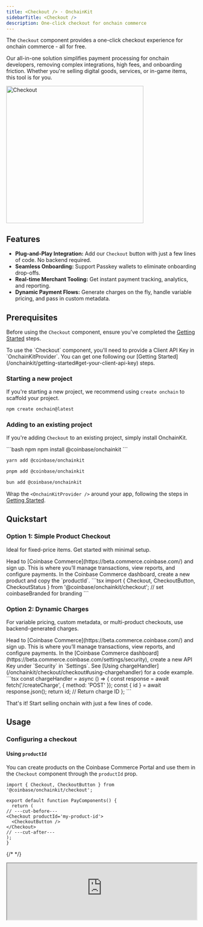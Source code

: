 ```yaml
---
title: <Checkout /> · OnchainKit
sidebarTitle: <Checkout />
description: One-click checkout for onchain commerce
---
```



The `Checkout` component provides a one-click checkout experience for onchain commerce - all for free.

Our all-in-one solution simplifies payment processing for onchain developers, removing complex integrations, high fees, and onboarding friction. Whether you're selling digital goods, services, or in-game items, this tool is for you.

<Frame>
<img alt="Checkout"
  src="/images/onchainkit/checkout.gif"
  height="364"/>
</Frame>

## Features

- **Plug-and-Play Integration:** Add our `Checkout` button with just a few lines of code. No backend required.
- **Seamless Onboarding:** Support Passkey wallets to eliminate onboarding drop-offs.
- **Real-time Merchant Tooling:** Get instant payment tracking, analytics, and reporting.
- **Dynamic Payment Flows:** Generate charges on the fly, handle variable pricing, and pass in custom metadata.

## Prerequisites

Before using the `Checkout` component, ensure you've completed the [Getting Started](/onchainkit/getting-started) steps.

<Tip>
To use the `Checkout` component, you'll need to provide a Client API Key in `OnchainKitProvider`. You can get one following our [Getting Started](/onchainkit/getting-started#get-your-client-api-key) steps.
</Tip>


### Starting a new project

If you're starting a new project, we recommend using `create onchain` to scaffold your project.

```bash
npm create onchain@latest
```

### Adding to an existing project

If you're adding `Checkout` to an existing project, simply install OnchainKit.

<CodeGroup>
```bash npm
npm install @coinbase/onchainkit
```

```bash yarn
yarn add @coinbase/onchainkit
```

```bash pnpm
pnpm add @coinbase/onchainkit
```

```bash bun
bun add @coinbase/onchainkit
```
</CodeGroup>

Wrap the `<OnchainKitProvider />` around your app, following the steps in [Getting Started](/onchainkit/getting-started#add-providers).

## Quickstart

### Option 1: Simple Product Checkout

Ideal for fixed-price items. Get started with minimal setup.

<Steps>
  <Step title="Sign up for a Coinbase Commerce account">
  Head to [Coinbase Commerce](https://beta.commerce.coinbase.com/) and sign up. This is where you’ll manage transactions, view reports, and configure payments.
  </Step>
  <Step title="Create a product and copy the productId">
  In the Coinbase Commerce dashboard, create a new product and copy the `productId`.
  </Step>
  <Step title="Import the component">
  ```tsx
  import { Checkout, CheckoutButton, CheckoutStatus } from '@coinbase/onchainkit/checkout';

  <Checkout productId='my-product-id' >
    <CheckoutButton coinbaseBranded/> // set coinbaseBranded for branding
    <CheckoutStatus />
  </Checkout>
  ```
  </Step>
</Steps>


### Option 2: Dynamic Charges

For variable pricing, custom metadata, or multi-product checkouts, use backend-generated charges.

<Steps>
  <Step title="Sign up for a Coinbase Commerce account">
  Head to [Coinbase Commerce](https://beta.commerce.coinbase.com/) and sign up. This is where you’ll manage transactions, view reports, and configure payments.
  </Step>
  <Step title="Create a Coinbase Commerce API Key">
  In the [Coinbase Commerce dashboard](https://beta.commerce.coinbase.com/settings/security), create a new API Key under `Security` in `Settings`.
  </Step>
  <Step title="Set up a backend to create charges dynamically using the Coinbase Commerce API">
  See [Using chargeHandler](/onchainkit/checkout/checkout#using-chargehandler) for a code example.
  </Step>
  <Step title="Pass the chargeID into Checkout via the chargeHandler prop">
  ```tsx
  const chargeHandler = async () => {
    const response = await fetch('/createCharge', { method: 'POST' });
    const { id } = await response.json();
    return id; // Return charge ID
  };

  <Checkout chargeHandler={chargeHandler}>
    <CheckoutButton />
  </Checkout>
  ```
  </Step>
</Steps>

That's it! Start selling onchain with just a few lines of code.

## Usage

### Configuring a checkout

#### Using `productId`

You can create products on the Coinbase Commerce Portal and use them in the `Checkout` component through the `productId` prop.

```tsx
import { Checkout, CheckoutButton } from '@coinbase/onchainkit/checkout';

export default function PayComponents() {
  return (
// ---cut-before---
<Checkout productId='my-product-id'>
  <CheckoutButton />
</Checkout>
// ---cut-after---
);
}
```

{/* <App>
  <Checkout>
    <CheckoutButton disabled/>
  </Checkout>
</App> */}

<iframe
  src="https://684b5e62b1ff46bc5bf83966-aijszlfakk.chromatic.com/iframe.html?args=&id=onchainkit-checkout--disabled&viewMode=story&dark=true&hero=true"
  width="100%"
  height="auto"
/>

#### Using `chargeHandler`

Alternatively, you can create charges dynamically using the Coinbase Commerce API [Create Charge](https://docs.cdp.coinbase.com/commerce-onchain/reference/creates-a-charge) endpoint by passing the chargeID into Checkout via the `chargeHandler` prop.

This function must have the signature `() => Promise<string>` and must return a valid chargeId created by the create charge endpoint.

<Tip>
To create charges, you'll need a Coinbase Commerce [API Key](https://docs.cdp.coinbase.com/commerce-onchain/docs/getting-started).
</Tip>


<Danger>
**⚠️ Warning**

You should protect your Coinbase Commerce API Key by only creating charges server-side.
</Danger>


<CodeGroup>
```ts backend.ts
// This backend endpoint should create a charge and return the response.
app.post('/createCharge', async (req: Request, res: Response) => {
  const options = {
    method: 'POST',
    headers: {
      'Content-Type': 'application/json',
      'Accept': 'application/json',
      'X-CC-Api-Key': 'your_api_key_here' // Replace this with your Coinbase Commerce API Key
    },
    body: JSON.stringify({
      local_price: { amount: '1', currency: 'USDC' },
      pricing_type: 'fixed_price',
      metadata: { some_field: "some_value" } // Optional: Attach metadata like order ID or customer details
    }),
  };

  const response = await fetch('https://api.commerce.coinbase.com/charges', options);
  const data = await response.json();

  res.json(data);
});

```

```tsx frontend.tsx
import { Checkout, CheckoutButton } from '@coinbase/onchainkit/checkout';

const chargeHandler = async () => {
  const response = await fetch('https://your-backend.com/createCharge', { method: 'POST' });
  const { id } = await response.json();
  return id; // Return charge ID
};

<Checkout chargeHandler={chargeHandler}>
  <CheckoutButton />
</Checkout>
```
</CodeGroup>

Note that `productId` and `chargeHandler` are mutually exclusive and only one can be provided as a prop to Checkout.

### Handling a successful checkout

To handle successful checkouts, use the `onStatus` prop to listen for the `success` callback.

This callback will return a [LifecycleStatusData](/onchainkit/checkout/checkout#advanced-usage) object including the [TransactionReceipt](https://github.com/wevm/viem/blob/main/src/types/transaction.ts#L38) and `chargeId`.

For idempotent actions, like rendering your own success screen, you can simply check that the `statusName` is equal to `success`.

For non-idempotent actions, like order fulfillment, we recommend one of the following approaches to verify a charge has been fully paid.

1. (**Recommended**) Check the status of the `chargeId` using the [Coinbase Commerce API](https://docs.cdp.coinbase.com/commerce-onchain/docs/web3-payments-faq#how-can-i-verify-if-a-charge-has-been-fully-paid).
2. Set up a [Coinbase Commerce Webhook](https://docs.cdp.coinbase.com/commerce-onchain/docs/webhooks) which will notify you for successful payments.

```tsx
import { Checkout, CheckoutButton } from '@coinbase/onchainkit/checkout';
// ---cut-before---
import type { LifecycleStatus } from '@coinbase/onchainkit/checkout'; // [!code focus]

const statusHandler = async (status: LifecycleStatus) => { // [!code focus]
  const { statusName, statusData } = status; // [!code focus]
  switch (statusName) { // [!code focus]
    case 'success': // [!code focus]
      // handle success // [!code focus]
      const { chargeId } = statusData; // [!code focus]
      // use the charges api to verify the chargeId // [!code focus]
      const options = { // [!code focus]
        method: 'GET', // [!code focus]
        headers: { // [!code focus]
          'Content-Type': 'application/json', // [!code focus]
          'Accept': 'application/json', // [!code focus]
          'X-CC-Api-Key': 'your_api_key_here' // Replace this with your Coinbase Commerce API Key // [!code focus]
        } // [!code focus]
      }; // [!code focus]
      const response = await fetch(`https://api.commerce.coinbase.com/charges/${chargeId}`); // [!code focus]
  } // [!code focus]
} // [!code focus]

<Checkout onStatus={statusHandler}>
  <CheckoutButton />
</Checkout>
// ---cut-after---
```

<Tip>
To verify charges, you'll need a Coinbase Commerce [API Key](https://docs.cdp.coinbase.com/commerce-onchain/docs/getting-started).
</Tip>


<Danger>
**⚠️ Warning**

You should protect your Coinbase Commerce API Key by verifying charges server-side. This client-side code is only provided as an example.
</Danger>


### Viewing successful checkouts

You can view successful checkouts on the [Coinbase Commerce Merchant Dashboard](https://beta.commerce.coinbase.com/payments).

<Frame>
<img alt="Viewing successful checkouts"
src="/images/onchainkit/commerce-3.png"
height="364"/>
</Frame>

## Customization

### Add name and logo

To customize the name and logo of your application rendered in the popup, set the `name` and `logo` values inside [OnchainKitProvider](/onchainkit/config/onchainkit-provider#usage).

```tsx providers.tsx
// @noErrors: 2304 - Cannot find name 'children'
import { base } from 'wagmi/chains';
// ---cut-before---
import { OnchainKitProvider } from '@coinbase/onchainkit';

<OnchainKitProvider
    chain={base}
    config={{
      appearance: {
        name: 'OnchainKit Playground', // [!code ++]
        logo: '/images/onchainkit/favicon/48x48.png?v4-19-24', // [!code ++]
      },
    }}
  >
    {children}
</OnchainKitProvider>
// ---cut-after---
```

<Frame>
<div style={{ display: 'flex', justifyContent: 'center' }}>
  <img
    alt="Add name and logo"
    src="/images/onchainkit/commerce-4.png"
  />
</div>
</Frame>

### Add Coinbase branding

You can add Coinbase branding to the component by using the `coinbaseBranded` prop on `CheckoutButton`.

```tsx
import { Checkout, CheckoutButton } from '@coinbase/onchainkit/checkout';

export default function PayComponents() {
  return (
// ---cut-before---
<Checkout >
  <CheckoutButton coinbaseBranded/>
</Checkout>
// ---cut-after---
);
}
```

{/* <App>
  <Checkout>
    <CheckoutButton coinbaseBranded disabled/>
  </Checkout>
</App> */}

<iframe
  src="https://684b5e62b1ff46bc5bf83966-aijszlfakk.chromatic.com/iframe.html?args=&id=onchainkit-checkout--branded&viewMode=story&dark=true&hero=true"
  width="100%"
  height="auto"
/>

### Disabling the button

You can disable the button using the `disabled` prop on `CheckoutButton`.

```tsx

import { Checkout, CheckoutButton } from '@coinbase/onchainkit/checkout';

export default function PayComponents() {
  return (
// ---cut-before---
<Checkout >
  <CheckoutButton disabled/>
</Checkout>
// ---cut-after---
);
}
```

{/* <App>
  <Checkout>
    <CheckoutButton disabled/>
  </Checkout>
</App> */}

<iframe
  src="https://684b5e62b1ff46bc5bf83966-aijszlfakk.chromatic.com/iframe.html?args=&id=onchainkit-checkout--disabled&viewMode=story&dark=true&hero=true"
  width="100%"
  height="auto"
/>

### Customize button

You can customize the button text using the `text` prop on `CheckoutButton`.

```tsx

import { Checkout, CheckoutButton } from '@coinbase/onchainkit/checkout';

export default function PayComponents() {
  return (
// ---cut-before---
<Checkout >
  <CheckoutButton text='Checkout with USDC'/>
</Checkout>
// ---cut-after---
);
}
```

{/* <App>
  <Checkout>
    <CheckoutButton text='Checkout with USDC' disabled/>
  </Checkout>
</App> */}

<iframe
  src="https://684b5e62b1ff46bc5bf83966-aijszlfakk.chromatic.com/iframe.html?args=&id=onchainkit-checkout--with-custom-text&viewMode=story&dark=true&hero=true"
  width="100%"
  height="auto"
/>

### Override styles

We recommend style customization by setting a custom [OnchainKit theme](/onchainkit//guides/themes#custom-theme). You can also override individual component styles using `className`.

```tsx

import { Checkout, CheckoutButton } from '@coinbase/onchainkit/checkout';

export default function PayComponents() {
  return (
// ---cut-before---
<Checkout >
  <CheckoutButton className='bg-[#EA580C]' />
</Checkout>
// ---cut-after---
);
}
```

{/* <App>
  <Checkout>
    <CheckoutButton className='bg-[#EA580C]' disabled/>
  </Checkout>
</App> */}

<iframe
  src="https://684b5e62b1ff46bc5bf83966-aijszlfakk.chromatic.com/iframe.html?args=&id=onchainkit-checkout--with-custom-class&viewMode=story&dark=true&hero=true"
  width="100%"
  height="auto"
/>

## Advanced Usage

### Listening to the component lifecycle

You can use our Checkout [`LifecycleStatus`](/onchainkit/checkout/types#lifecyclestatus) and the `onStatus` prop to listen to transaction states.

```tsx
import { Checkout, CheckoutButton } from '@coinbase/onchainkit/checkout';
// ---cut-before---
import type { LifecycleStatus } from '@coinbase/onchainkit/checkout'; // [!code focus]

const statusHandler = (status: LifecycleStatus) => { // [!code focus]
  const { statusName, statusData } = status; // [!code focus]
  switch (statusName) { // [!code focus]
    case 'success': // handle success // [!code focus]
    case 'pending': // handle payment pending // [!code focus]
    case 'error': // handle error // [!code focus]
    default: // [!code focus]
      // handle 'init' state
  } // [!code focus]
} // [!code focus]

<Checkout // [!code focus]
  onStatus={statusHandler} // [!code focus]
>
  <CheckoutButton />
</Checkout>
// ---cut-after---
```

## Example use cases

- **Demand-based pricing:** Allow users to select seats or ticket types for events, and dynamically calculate charges based on availability and demand.
- **Product bundles:** Provide users with the option to create custom product bundles, applying discounts or special pricing based on the selected items.
- **Freelance Services:** Allow clients to specify project details such as hours, deliverables, and deadlines, and generate charges based on these custom inputs.

## Components

The components are designed to work together hierarchically. For each component, ensure the following:

- `<Checkout />` - Sets the `productId` or `chargeHandler` prop.
- `<CheckoutButton />` - Branding and customization of the payment button.
- `<CheckoutStatus />` - The status of the payment.

## Props

- [`LifecycleStatus`](/onchainkit/checkout/types#lifecyclestatus)
- [`CheckoutReact`](/onchainkit/checkout/types#checkoutreact)
- [`CheckoutButtonReact`](/onchainkit/checkout/types#checkoutbuttonreact)
- [`CheckoutStatusReact`](/onchainkit/checkout/types#checkoutstatusreact)

